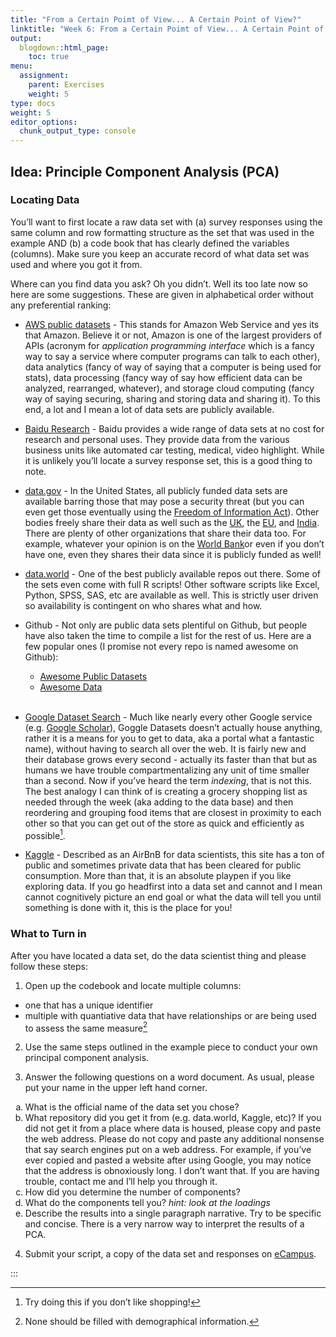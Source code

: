 ```yaml
---
title: "From a Certain Poimt of View... A Certain Point of View?"
linktitle: "Week 6: From a Certain Poimt of View... A Certain Point of View?"
output:
  blogdown::html_page:
    toc: true
menu:
  assignment:
    parent: Exercises
    weight: 5
type: docs
weight: 5
editor_options: 
  chunk_output_type: console
---
```


## Idea: Principle Component Analysis (PCA)

### Locating Data

You'll want to first locate a raw data set with (a) survey responses using the same column and row formatting structure as the set that was used in the example AND (b) a code book that has clearly defined the variables (columns). Make sure you keep an accurate record of what data set was used and where you got it from.

Where can you find data you ask? Oh you didn't. Well its too late now so here are some suggestions. These are given in alphabetical order without any preferential ranking:

- [AWS public datasets](https://registry.opendata.aws/){target="_blank"} - This stands for Amazon Web Service and yes its that Amazon. Believe it or not, Amazon is one of the largest providers of APIs (acronym for *application programming interface* which is a fancy way to say a service where computer programs can talk to each other), data analytics (fancy of way of saying that a computer is being used for stats), data processing (fancy way of say how efficient data can be analyzed, rearranged, whatever), and storage cloud computing (fancy way of saying securing, sharing and storing data and sharing it). To this end, a lot and I mean a lot of data sets are publicly available.

- [Baidu Research](https://ai.baidu.com/broad/introduction?dataset=dureader){target="_blank"} - Baidu provides a wide range of data sets at no cost for research and personal uses. They provide data from the various business units like automated car testing, medical, video highlight. While it is unlikely you'll locate a survey response set, this is a good thing to note.

- [data.gov](https://www.data.gov/){target="_blank"} - In the United States, all publicly funded data sets are available barring those that may pose a security threat (but you can even get those eventually using the [Freedom of Information Act](https://www.foia.gov/data.html){target="_blank"}). Other bodies freely share their data as well such as the [UK](https://data.gov.uk/){target="_blank"}, the [EU](https://data.europa.eu/euodp/en/data/){target="_blank"}, and [India](https://data.gov.in/){target="_blank"}. There are plenty of other organizations that share their data too. For example, whatever your opinion is on the [World Bank](https://data.worldbank.org/){target="_blank"}or even if you don't have one, even they shares their data since it is publicly funded as well!

- [data.world](https://data.world/){target="_blank"} - One of the best publicly available repos out there. Some of the sets even come with full R scripts! Other software scripts like Excel, Python, SPSS, SAS, etc are available as well. This is strictly user driven so availability is contingent on who shares what and how.

- Github - Not only are public data sets plentiful on Github, but people have also taken the time to compile a list for the rest of us. Here are a few popular ones (I promise not every repo is named awesome on Github):
  - [Awesome Public Datasets](https://github.com/awesomedata/awesome-public-datasets){target="_blank"}
  - [Awesome Data](https://github.com/viisar/awesome-datasets){target="_blank"} <br><br>

- [Google Dataset Search](https://toolbox.google.com/datasetsearch){target="_blank"} - Much like nearly every other Google service (e.g. [Google Scholar](https://scholar.google.com/){target="_blank"}), Goggle Datasets doesn't actually house anything, rather it is a means for you to get to data, aka a portal what a fantastic name), without having to search all over the web. It is fairly new and their database grows every second - actually its faster than that but as humans we have trouble compartmentalizing any unit of time smaller than a second. Now if you've heard the term *indexing*, that is not this. The best analogy I can think of is creating a grocery shopping list as needed through the week (aka adding to the data base) and then reordering and grouping food items that are closest in proximity to each other so that you can get out of the store as quick and efficiently as possible^[Try doing this if you don't like shopping!]. 
  
- [Kaggle](https://www.kaggle.com){target="_blank"} - Described as an AirBnB for data scientists, this site has a ton of public and sometimes private data that has been cleared for public consumption. More than that, it is an absolute playpen if you like exploring data. If you go headfirst into a data set and cannot and I mean cannot cognitively picture an end goal or what the data will tell you until something is done with it, this is the place for you! 
  

### What to Turn in

After you have located a data set, do the data scientist thing and please follow these steps:

1. Open up the codebook and locate multiple columns:
  - one that has a unique identifier
  - multiple with quantiative data that have relationships or are being used to assess the same measure^[None should be filled with demographical information.]
  
2. Use the same steps outlined in the example piece to conduct your own principal component analysis. 

3. Answer the following questions on a word document. As usual, please put your name in the upper left hand corner.
  a. What is the official name of the data set you chose?
  b. What repository did you get it from (e.g. data.world, Kaggle, etc)? If you did not get it from a place where data is housed, please copy and paste the web address. Please do not copy and paste any additional nonsense that say search engines put on a web address. For example, if you've ever copied and pasted a website after using Google, you may notice that the address is obnoxiously long. I don't want that. If you are having trouble, contact me and I'll help you through it.
  c. How did you determine the number of components?
  d. What do the components tell you? *hint: look at the loadings*
  e. Describe the results into a single paragraph narrative. Try to be specific and concise. There is a very narrow way to interpret the results of a PCA.
  
4. Submit your script, a copy of the data set and responses on [eCampus](https://ecampus.wvu.edu/){target="_blank"}.

:::
